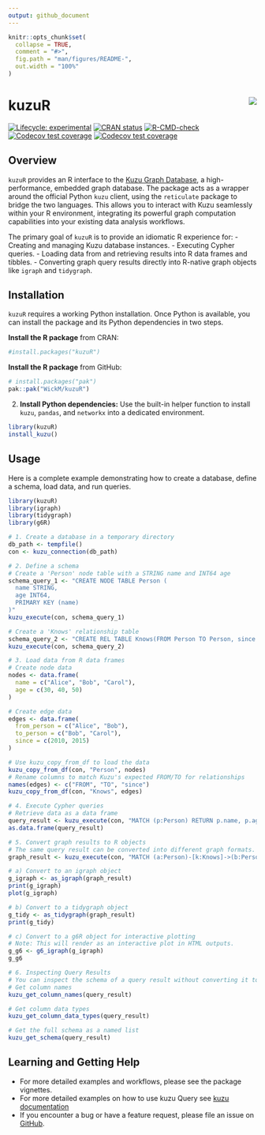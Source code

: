 ```yaml
---
output: github_document
---
```


<!-- README.md is generated from README.Rmd. Please edit that file -->

```r
knitr::opts_chunk$set(
  collapse = TRUE,
  comment = "#>",
  fig.path = "man/figures/README-",
  out.width = "100%"
)
```

# kuzuR <img src="man/figures/logo.png" align="right"/>

<!-- badges: start -->

[![Lifecycle: experimental](https://img.shields.io/badge/lifecycle-experimental-orange.svg)](https://lifecycle.r-lib.org/articles/stages.html#experimental) [![CRAN status](https://www.r-pkg.org/badges/version/kuzuR)](https://cran.r-project.org/package=kuzuR) [![R-CMD-check](https://github.com/WickM/kuzuR/actions/workflows/R-CMD-check.yaml/badge.svg)](https://github.com/WickM/kuzuR/actions/workflows/R-CMD-check.yaml) [![Codecov test coverage](https://codecov.io/gh/WickM/kuzuR/branch/main/graph/badge.svg)](https://app.codecov.io/gh/WickM/kuzuR) [![Codecov test coverage](https://codecov.io/gh/WickM/kuzuR/graph/badge.svg)](https://app.codecov.io/gh/WickM/kuzuR)

<!-- badges: end -->

## Overview

`kuzuR` provides an R interface to the [Kuzu Graph Database](https://kuzudb.github.io/docs/), a high-performance, embedded graph database. The package acts as a wrapper around the official Python `kuzu` client, using the `reticulate` package to bridge the two languages. This allows you to interact with Kuzu seamlessly within your R environment, integrating its powerful graph computation capabilities into your existing data analysis workflows.

The primary goal of `kuzuR` is to provide an idiomatic R experience for: - Creating and managing Kuzu database instances. - Executing Cypher queries. - Loading data from and retrieving results into R data frames and tibbles. - Converting graph query results directly into R-native graph objects like `igraph` and `tidygraph`.

## Installation

`kuzuR` requires a working Python installation. Once Python is available, you can install the package and its Python dependencies in two steps.

**Install the R package** from CRAN:

``` r
#install.packages("kuzuR")
```

**Install the R package** from GitHub:

``` r
# install.packages("pak")
pak::pak("WickM/kuzuR")
```

2.  **Install Python dependencies:** Use the built-in helper function to install `kuzu`, `pandas`, and `networkx` into a dedicated environment.

``` r
library(kuzuR)
install_kuzu()
```

## Usage

Here is a complete example demonstrating how to create a database, define a schema, load data, and run queries.

```r
library(kuzuR)
library(igraph)
library(tidygraph)
library(g6R)

# 1. Create a database in a temporary directory
db_path <- tempfile()
con <- kuzu_connection(db_path)

# 2. Define a schema
# Create a 'Person' node table with a STRING name and INT64 age
schema_query_1 <- "CREATE NODE TABLE Person (
  name STRING,
  age INT64,
  PRIMARY KEY (name)
)"
kuzu_execute(con, schema_query_1)

# Create a 'Knows' relationship table
schema_query_2 <- "CREATE REL TABLE Knows(FROM Person TO Person, since INT64)"
kuzu_execute(con, schema_query_2)

# 3. Load data from R data frames
# Create node data
nodes <- data.frame(
  name = c("Alice", "Bob", "Carol"),
  age = c(30, 40, 50)
)

# Create edge data
edges <- data.frame(
  from_person = c("Alice", "Bob"),
  to_person = c("Bob", "Carol"),
  since = c(2010, 2015)
)

# Use kuzu_copy_from_df to load the data
kuzu_copy_from_df(con, "Person", nodes)
# Rename columns to match Kuzu's expected FROM/TO for relationships
names(edges) <- c("FROM", "TO", "since")
kuzu_copy_from_df(con, "Knows", edges)

# 4. Execute Cypher queries
# Retrieve data as a data frame
query_result <- kuzu_execute(con, "MATCH (p:Person) RETURN p.name, p.age")
as.data.frame(query_result)

# 5. Convert graph results to R objects
# The same query result can be converted into different graph formats.
graph_result <- kuzu_execute(con, "MATCH (a:Person)-[k:Knows]->(b:Person) RETURN a, k, b")

# a) Convert to an igraph object
g_igraph <- as_igraph(graph_result)
print(g_igraph)
plot(g_igraph)

# b) Convert to a tidygraph object
g_tidy <- as_tidygraph(graph_result)
print(g_tidy)

# c) Convert to a g6R object for interactive plotting
# Note: This will render as an interactive plot in HTML outputs.
g_g6 <- g6_igraph(g_igraph)
g_g6

# 6. Inspecting Query Results
# You can inspect the schema of a query result without converting it to a data frame.
# Get column names
kuzu_get_column_names(query_result)

# Get column data types
kuzu_get_column_data_types(query_result)

# Get the full schema as a named list
kuzu_get_schema(query_result)
```

## Learning and Getting Help

-   For more detailed examples and workflows, please see the package vignettes.
-   For more detailed examples on how to use kuzu Query see [kuzu documentation](https://kuzudb.github.io/docs/)
-   If you encounter a bug or have a feature request, please file an issue on [GitHub](https://github.com/WickM/kuzuR/issues).
